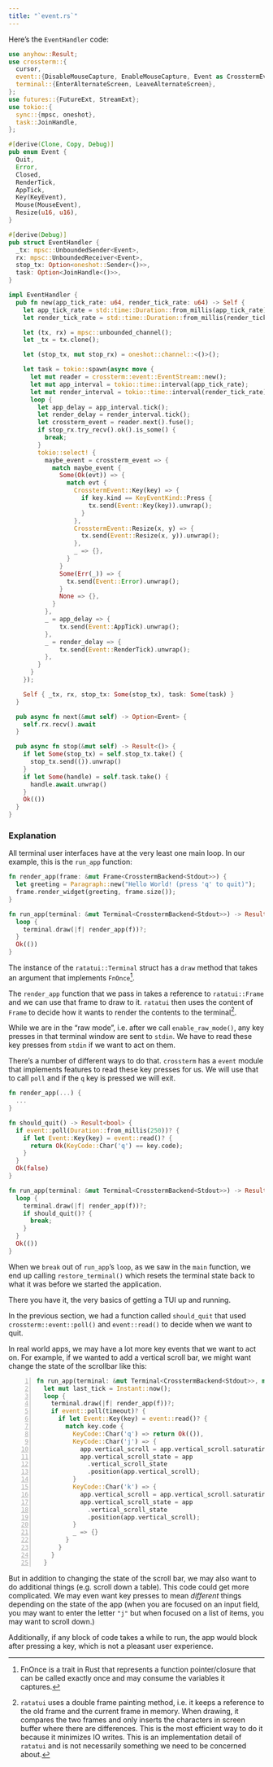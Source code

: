 ```yaml
---
title: "`event.rs`"
---
```


Here's the `EventHandler` code:

```rust
use anyhow::Result;
use crossterm::{
  cursor,
  event::{DisableMouseCapture, EnableMouseCapture, Event as CrosstermEvent, KeyEvent, KeyEventKind, MouseEvent},
  terminal::{EnterAlternateScreen, LeaveAlternateScreen},
};
use futures::{FutureExt, StreamExt};
use tokio::{
  sync::{mpsc, oneshot},
  task::JoinHandle,
};

#[derive(Clone, Copy, Debug)]
pub enum Event {
  Quit,
  Error,
  Closed,
  RenderTick,
  AppTick,
  Key(KeyEvent),
  Mouse(MouseEvent),
  Resize(u16, u16),
}

#[derive(Debug)]
pub struct EventHandler {
  _tx: mpsc::UnboundedSender<Event>,
  rx: mpsc::UnboundedReceiver<Event>,
  stop_tx: Option<oneshot::Sender<()>>,
  task: Option<JoinHandle<()>>,
}

impl EventHandler {
  pub fn new(app_tick_rate: u64, render_tick_rate: u64) -> Self {
    let app_tick_rate = std::time::Duration::from_millis(app_tick_rate);
    let render_tick_rate = std::time::Duration::from_millis(render_tick_rate);

    let (tx, rx) = mpsc::unbounded_channel();
    let _tx = tx.clone();

    let (stop_tx, mut stop_rx) = oneshot::channel::<()>();

    let task = tokio::spawn(async move {
      let mut reader = crossterm::event::EventStream::new();
      let mut app_interval = tokio::time::interval(app_tick_rate);
      let mut render_interval = tokio::time::interval(render_tick_rate);
      loop {
        let app_delay = app_interval.tick();
        let render_delay = render_interval.tick();
        let crossterm_event = reader.next().fuse();
        if stop_rx.try_recv().ok().is_some() {
          break;
        }
        tokio::select! {
          maybe_event = crossterm_event => {
            match maybe_event {
              Some(Ok(evt)) => {
                match evt {
                  CrosstermEvent::Key(key) => {
                    if key.kind == KeyEventKind::Press {
                      tx.send(Event::Key(key)).unwrap();
                    }
                  },
                  CrosstermEvent::Resize(x, y) => {
                    tx.send(Event::Resize(x, y)).unwrap();
                  },
                  _ => {},
                }
              }
              Some(Err(_)) => {
                tx.send(Event::Error).unwrap();
              }
              None => {},
            }
          },
          _ = app_delay => {
              tx.send(Event::AppTick).unwrap();
          },
          _ = render_delay => {
              tx.send(Event::RenderTick).unwrap();
          },
        }
      }
    });

    Self { _tx, rx, stop_tx: Some(stop_tx), task: Some(task) }
  }

  pub async fn next(&mut self) -> Option<Event> {
    self.rx.recv().await
  }

  pub async fn stop(&mut self) -> Result<()> {
    if let Some(stop_tx) = self.stop_tx.take() {
      stop_tx.send(()).unwrap()
    }
    if let Some(handle) = self.task.take() {
      handle.await.unwrap()
    }
    Ok(())
  }
}
```

### Explanation

All terminal user interfaces have at the very least one main loop.
In our example, this is the `run_app` function:

```rust
fn render_app(frame: &mut Frame<CrosstermBackend<Stdout>>) {
  let greeting = Paragraph::new("Hello World! (press 'q' to quit)");
  frame.render_widget(greeting, frame.size());
}

fn run_app(terminal: &mut Terminal<CrosstermBackend<Stdout>>) -> Result<()> {
  loop {
    terminal.draw(|f| render_app(f))?;
  }
  Ok(())
}
```

The instance of the `ratatui::Terminal` struct has a `draw` method that takes an argument that implements `FnOnce`^[FnOnce is a trait in Rust that represents a function pointer/closure that can be called exactly once and may consume the variables it captures.].

The `render_app` function that we pass in takes a reference to `ratatui::Frame` and we can use that frame to draw to it.
`ratatui` then uses the content of `Frame` to decide how it wants to render the contents to the terminal^[`ratatui` uses a double frame painting method, i.e. it keeps a reference to the old frame and the current frame in memory. When drawing, it compares the two frames and only inserts the characters in screen buffer where there are differences. This is the most efficient way to do it because it minimizes IO writes. This is an implementation detail of `ratatui` and is not necessarily something we need to be concerned about.].

While we are in the "raw mode", i.e. after we call `enable_raw_mode()`, any key presses in that terminal window are sent to `stdin`.
We have to read these key presses from `stdin` if we want to act on them.

There's a number of different ways to do that.
`crossterm` has a `event` module that implements features to read these key presses for us.
We will use that to call `poll` and if the `q` key is pressed we will exit.

```rust
fn render_app(...) {
  ...
}

fn should_quit() -> Result<bool> {
  if event::poll(Duration::from_millis(250))? {
    if let Event::Key(key) = event::read()? {
      return Ok(KeyCode::Char('q') == key.code);
    }
  }
  Ok(false)
}

fn run_app(terminal: &mut Terminal<CrosstermBackend<Stdout>>) -> Result<()> {
  loop {
    terminal.draw(|f| render_app(f))?;
    if should_quit()? {
      break;
    }
  }
  Ok(())
}
```

When we `break` out of `run_app`'s `loop`, as we saw in the `main` function, we end up calling `restore_terminal()` which resets the terminal state back to what it was before we started the application.

There you have it, the very basics of getting a TUI up and running.

In the previous section, we had a function called `should_quit` that used `crossterm::event::poll()` and `event::read()` to decide when we want to quit.

In real world apps, we may have a lot more key events that we want to act on.
For example, if we wanted to add a vertical scroll bar, we might want change the state of the scrollbar like this:

```rust {source-line-numbers="9-14" .numberLines}
fn run_app(terminal: &mut Terminal<CrosstermBackend<Stdout>>, mut app: App) -> Result<()> {
  let mut last_tick = Instant::now();
  loop {
    terminal.draw(|f| render_app(f))?;
    if event::poll(timeout)? {
      if let Event::Key(key) = event::read()? {
        match key.code {
          KeyCode::Char('q') => return Ok(()),
          KeyCode::Char('j') => {
            app.vertical_scroll = app.vertical_scroll.saturating_add(1);
            app.vertical_scroll_state = app
              .vertical_scroll_state
              .position(app.vertical_scroll);
          }
          KeyCode::Char('k') => {
            app.vertical_scroll = app.vertical_scroll.saturating_sub(1);
            app.vertical_scroll_state = app
              .vertical_scroll_state
              .position(app.vertical_scroll);
          }
          _ => {}
        }
      }
    }
  }
```

But in addition to changing the state of the scroll bar, we may also want to do additional things (e.g. scroll down a table).
This code could get more complicated.
We may even want key presses to mean _different_ things depending on the state of the app (when you are focused on an input field, you may want to enter the letter `"j"` but when focused on a list of items, you may want to scroll down.)

Additionally, if any block of code takes a while to run, the app would block after pressing a key, which is not a pleasant user experience.
